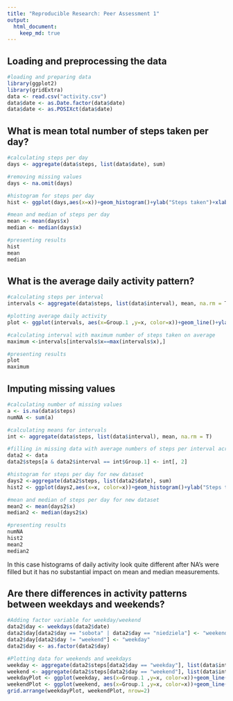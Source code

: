 ```yaml
---
title: "Reproducible Research: Peer Assessment 1"
output: 
  html_document:
    keep_md: true
---
```



## Loading and preprocessing the data
```r
#loading and preparing data
library(ggplot2)
library(gridExtra)
data <- read.csv("activity.csv")
data$date <- as.Date.factor(data$date)
data$date <- as.POSIXct(data$date)
```


## What is mean total number of steps taken per day?
```r
#calculating steps per day
days <- aggregate(data$steps, list(data$date), sum)

#removing missing values
days <- na.omit(days)

#histogram for steps per day
hist <- ggplot(days,aes(x=x))+geom_histogram()+ylab("Steps taken")+xlab("Day")+theme(legend.position="none")

#mean and median of steps per day
mean <- mean(days$x)
median <- median(days$x)

#presenting results
hist
mean
median
```


## What is the average daily activity pattern?
```r
#calculating steps per interval
intervals <- aggregate(data$steps, list(data$interval), mean, na.rm = T)

#plotting average daily activity
plot <- ggplot(intervals, aes(x=Group.1 ,y=x, color=x))+geom_line()+ylab("Steps taken")+xlab("Hour")+theme(legend.position="none")

#calculating interval with maximum number of steps taken on average
maximum <-intervals[intervals$x==max(intervals$x),]

#presenting results
plot
maximum
```


## Imputing missing values
```r
#calculating number of missing values
a <- is.na(data$steps)
numNA <- sum(a)

#calculating means for intervals
int <- aggregate(data$steps, list(data$interval), mean, na.rm = T)

#filling in missing data with average numbers of steps per interval across all days
data2 <- data
data2$steps[a & data2$interval == int$Group.1] <- int[, 2]

#histogram for steps per day for new dataset
days2 <-aggregate(data2$steps, list(data2$date), sum)
hist2 <- ggplot(days2,aes(x=x, color=x))+geom_histogram()+ylab("Steps taken")+xlab("Day")+theme(legend.position="none")

#mean and median of steps per day for new dataset
mean2 <- mean(days2$x)
median2 <- median(days2$x)

#presenting results
numNA
hist2
mean2
median2
```
In this case histograms of daily activity look quite different after NA's were filled but it has no substantial impact on mean and median measurements.


## Are there differences in activity patterns between weekdays and weekends?
```r
#Adding factor variable for weekday/weekend
data2$day <- weekdays(data2$date)
data2$day[data2$day == "sobota" | data2$day == "niedziela"] <- "weekend"
data2$day[data2$day != "weekend"] <- "weekday"
data2$day <- as.factor(data2$day)

#Plotting data for weekends and weekdays
weekday <- aggregate(data2$steps[data2$day == "weekday"], list(data$interval[data2$day == "weekday"]), mean)
weekend <- aggregate(data2$steps[data2$day == "weekend"], list(data$interval[data2$day == "weekend"]), mean)
weekdayPlot <- ggplot(weekday, aes(x=Group.1 ,y=x, color=x))+geom_line()+ylab("Steps taken")+xlab("Hour")+theme(legend.position="none")+ggtitle("Weekdays")
weekendPlot <- ggplot(weekend, aes(x=Group.1 ,y=x, color=x))+geom_line()+ylab("Steps taken")+xlab("Hour")+theme(legend.position="none")+ggtitle("Weekends")
grid.arrange(weekdayPlot, weekendPlot, nrow=2)
```